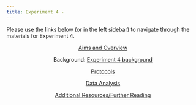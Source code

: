 ```yaml
---
title: Experiment 4 - 
---
```


Please use the links below (or in the left sidebar) to navigate through the materials for Experiment 4.

<center>| [Aims and Overview](./4aims.qmd)  

Background: [Experiment 4 background](./4intro1.qmd) 

[Protocols](./4protocols.qmd) 

[Data Analysis](./4data.qmd) 

[Additional Resources/Further Reading](./4further.qmd) </center>